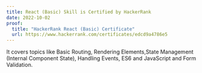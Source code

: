 ```yaml
---
title: React (Basic) Skill is Certified by HackerRank
date: 2022-10-02
proof:
  title: "HackerRank React (Basic) Certificate"
  url: https://www.hackerrank.com/certificates/edcd9a4786e5
---
```


It covers topics like Basic Routing, Rendering Elements,State Management (Internal Component State), Handling Events, ES6 and JavaScript and Form Validation.
